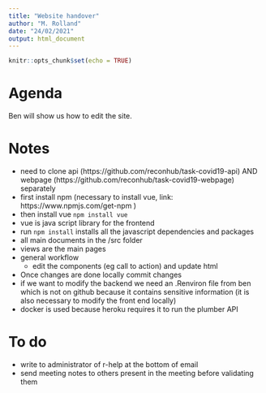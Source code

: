 ```yaml
---
title: "Website handover"
author: "M. Rolland"
date: "24/02/2021"
output: html_document
---
```


```r
knitr::opts_chunk$set(echo = TRUE)
```

# Agenda

Ben will show us how to edit the site.
  
# Notes

* need to clone api (https://github.com/reconhub/task-covid19-api) AND webpage (https://github.com/reconhub/task-covid19-webpage) separately
* first install npm (necessary to install vue, link: https://www.npmjs.com/get-npm )
* then install vue `npm install vue`
* vue is java script library for the frontend
* run `npm install` installs all the javascript dependencies and packages
* all main documents in the /src folder
* views are the main pages
* general workflow
  * edit the components (eg call to action) and update html
* Once changes are done locally commit changes
* if we want to modify the backend we need an .Renviron file from ben which is not on github because it contains sensitive information (it is also necessary to modify the front end locally)
* docker is used because heroku requires it to run the plumber API

# To do

* write to administrator of r-help at the bottom of email
* send meeting notes to others present in the meeting before validating them


